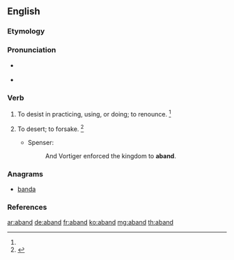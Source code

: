 ==English==

===Etymology===
{{contraction of|abandon|lang=en}}

===Pronunciation===
* {{a|RP}} {{IPA|/əˈbænd/|lang=en}}
* {{a|GenAm}} {{IPA|/əˈbænd/|lang=en}}

===Verb===
{{en-verb}} {{term-context|obsolete|lang=en}}

# {{context|transitive|lang=en}} To desist in practicing, using, or doing; to renounce. {{defdate|attested only in the late 16th century}}<ref name=SOED/>
# {{context|transitive|lang=en}} To desert; to forsake. {{defdate|attested only in the late 16th century}}<ref name=SOED>{{R:SOED5|page=2}}</ref>
#* Spenser:
#*: And Vortiger enforced the kingdom to '''aband'''.

===Anagrams===
* [[banda#English|banda]]

===References===
<references/>

[[ar:aband]]
[[de:aband]]
[[fr:aband]]
[[ko:aband]]
[[mg:aband]]
[[th:aband]]